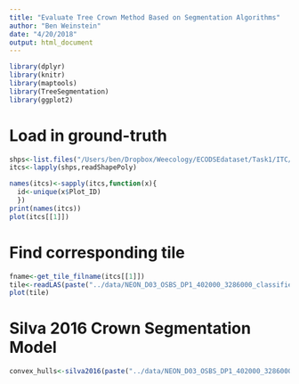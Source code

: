 ```yaml
---
title: "Evaluate Tree Crown Method Based on Segmentation Algorithms"
author: "Ben Weinstein"
date: "4/20/2018"
output: html_document
---
```


```r
library(dplyr)
library(knitr)
library(maptools)
library(TreeSegmentation)
library(ggplot2)
```

# Load in ground-truth
```r
shps<-list.files("/Users/ben/Dropbox/Weecology/ECODSEdataset/Task1/ITC/",pattern=".shp",full.names = T)
itcs<-lapply(shps,readShapePoly)

names(itcs)<-sapply(itcs,function(x){
  id<-unique(x$Plot_ID)
  })
print(names(itcs))
plot(itcs[[1]])
```
# Find corresponding tile

```r
fname<-get_tile_filname(itcs[[1]])
tile<-readLAS(paste("../data/NEON_D03_OSBS_DP1_402000_3286000_classified_point_cloud.laz"))
plot(tile)
```

# Silva 2016 Crown Segmentation Model

```r
convex_hulls<-silva2016(paste("../data/NEON_D03_OSBS_DP1_402000_3286000_classified_point_cloud.laz"))
```

